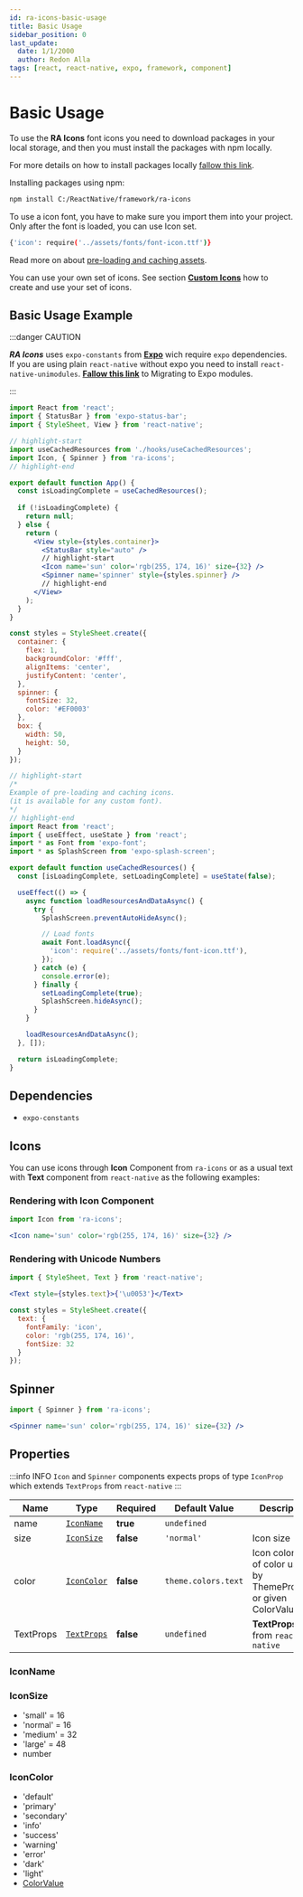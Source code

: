 ```yaml
---
id: ra-icons-basic-usage
title: Basic Usage
sidebar_position: 0
last_update:
  date: 1/1/2000
  author: Redon Alla
tags: [react, react-native, expo, framework, component]
---
```


# Basic Usage

To use the **RA Icons** font icons you need to download packages in your local storage, and then you must install the packages with npm locally.

For more details on how to install packages locally [fallow this link](/docs/getting-gtarted/installation).

Installing packages using npm:
```bash npm2yarn
npm install C:/ReactNative/framework/ra-icons
```

To use a icon font, you have to make sure you import them into your project. Only after the font is loaded, you can use Icon set.

```bash npm2yarn
{'icon': require('../assets/fonts/font-icon.ttf')}
```
Read more on about [pre-loading and caching assets](https://docs.expo.dev/archive/classic-updates/preloading-and-caching-assets/#pre-loading-and-caching-assets).

You can use your own set of icons. See section [**Custom Icons**](/docs/components/icons/ra-icons-custom-icons) how to create and use your set of icons.

## Basic Usage Example

:::danger CAUTION

***RA Icons*** uses `expo-constants` from [**Expo**](https://docs.expo.dev/) wich require `expo` dependencies.
If you are using plain `react-native` without expo you need to install `react-native-unimodules`.
**[Fallow this link](https://docs.expo.dev/bare/installing-expo-modules/?redirected)** to Migrating to Expo modules.

:::


<Tabs>
<TabItem value="app-file" label="App" default>

```jsx title="/src/app.jsx" showLineNumbers
import React from 'react';
import { StatusBar } from 'expo-status-bar';
import { StyleSheet, View } from 'react-native';

// highlight-start
import useCachedResources from './hooks/useCachedResources';
import Icon, { Spinner } from 'ra-icons';
// highlight-end

export default function App() {
  const isLoadingComplete = useCachedResources();
  
  if (!isLoadingComplete) {
    return null;
  } else {
    return (
      <View style={styles.container}>
        <StatusBar style="auto" />
        // highlight-start
        <Icon name='sun' color='rgb(255, 174, 16)' size={32} />
        <Spinner name='spinner' style={styles.spinner} />
        // highlight-end
      </View>
    );
  }
}

const styles = StyleSheet.create({
  container: {
    flex: 1,
    backgroundColor: '#fff',
    alignItems: 'center',
    justifyContent: 'center',
  },
  spinner: {
    fontSize: 32,
    color: '#EF0003'
  },
  box: {
    width: 50,
    height: 50,
  }
});
```

</TabItem>
<TabItem value="useCachedResources-file" label="useCachedResources" default>

```jsx title="/src/hooks/useCachedResources.jsx" showLineNumbers
// highlight-start
/*
Example of pre-loading and caching icons.
(it is available for any custom font).
*/
// highlight-end
import React from 'react';
import { useEffect, useState } from 'react';
import * as Font from 'expo-font';
import * as SplashScreen from 'expo-splash-screen';

export default function useCachedResources() {
  const [isLoadingComplete, setLoadingComplete] = useState(false);

  useEffect(() => {
    async function loadResourcesAndDataAsync() {
      try {
        SplashScreen.preventAutoHideAsync();

        // Load fonts
        await Font.loadAsync({
          'icon': require('../assets/fonts/font-icon.ttf'),
        });
      } catch (e) {
        console.error(e);
      } finally {
        setLoadingComplete(true);
        SplashScreen.hideAsync();
      }
    }

    loadResourcesAndDataAsync();
  }, []);

  return isLoadingComplete;
}
```

</TabItem>
</Tabs>

## Dependencies
- `expo-constants`

## Icons
You can use icons through **Icon** Component from `ra-icons` or as a usual text with **Text** component from `react-native` as the following examples:

### Rendering with Icon Component
```jsx
import Icon from 'ra-icons';

<Icon name='sun' color='rgb(255, 174, 16)' size={32} />
```

### Rendering with Unicode Numbers
```jsx
import { StyleSheet, Text } from 'react-native';

<Text style={styles.text}>{'\u0053'}</Text>

const styles = StyleSheet.create({
  text: {
    fontFamily: 'icon',
    color: 'rgb(255, 174, 16)',
    fontSize: 32
  }
});
```

## Spinner
```jsx
import { Spinner } from 'ra-icons';

<Spinner name='sun' color='rgb(255, 174, 16)' size={32} />
```

## Properties

:::info INFO
`Icon` and `Spinner` components expects props of type `IconProp` which extends `TextProps` from `react-native`
:::

|  Name   | Type | Required | Default Value | Description |
| -- | -- | -- | -- | -- |
| name | [`IconName`](#iconname) | **true** | `undefined` |  |
| size  | [`IconSize`](#iconsize) | **false** | `'normal'` | Icon size |
| color  | [`IconColor`](#iconcolor) | **false** | `theme.colors.text` | Icon color one of color used by ThemeProvider or given ColorValue |
| TextProps  | [`TextProps`](https://reactnative.dev/docs/text#props) | **false** | `undefined` | **TextProps** from `react-native` |

### IconName


<IconsNames />

### IconSize

* 'small' = 16
* 'normal' = 16
* 'medium' = 32
* 'large' = 48
* number

### IconColor

* 'default'
* 'primary'
* 'secondary'
* 'info'
* 'success'
* 'warning'
* 'error'
* 'dark'
* 'light'
* [ColorValue](https://reactnative.dev/docs/colors)